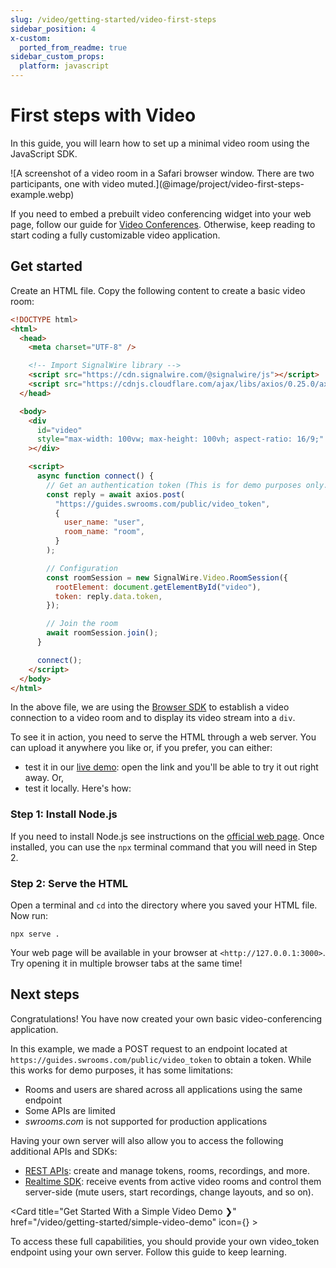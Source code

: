 ```yaml
---
slug: /video/getting-started/video-first-steps
sidebar_position: 4
x-custom:
  ported_from_readme: true
sidebar_custom_props:
  platform: javascript
---
```


# First steps with Video

In this guide, you will learn how to set up a minimal video room using the JavaScript SDK.

<Frame caption="The end result.">
![A screenshot of a video room in a Safari browser window. There are two participants, one with video muted.](@image/project/video-first-steps-example.webp)
</Frame>

If you need to embed a prebuilt video conferencing widget into your web page, follow our guide for [Video Conferences](/video/conference). Otherwise, keep reading to start coding a fully customizable video application.

## Get started

Create an HTML file. Copy the following content to create a basic video room:

```html
<!DOCTYPE html>
<html>
  <head>
    <meta charset="UTF-8" />

    <!-- Import SignalWire library -->
    <script src="https://cdn.signalwire.com/@signalwire/js"></script>
    <script src="https://cdnjs.cloudflare.com/ajax/libs/axios/0.25.0/axios.min.js"></script>
  </head>

  <body>
    <div
      id="video"
      style="max-width: 100vw; max-height: 100vh; aspect-ratio: 16/9;"
    ></div>

    <script>
      async function connect() {
        // Get an authentication token (This is for demo purposes only. Not for production use!)
        const reply = await axios.post(
          "https://guides.swrooms.com/public/video_token",
          {
            user_name: "user",
            room_name: "room",
          }
        );

        // Configuration
        const roomSession = new SignalWire.Video.RoomSession({
          rootElement: document.getElementById("video"),
          token: reply.data.token,
        });

        // Join the room
        await roomSession.join();
      }

      connect();
    </script>
  </body>
</html>
```

In the above file, we are using the [Browser SDK](/docs/sdks/reference/browser-sdk/00-browser-sdk-reference.mdx) to establish a video connection to a video room and to display its video stream into a `div`.

To see it in action, you need to serve the HTML through a web server. You can upload it anywhere you like or, if you prefer, you can either:

- test it in our [live demo](https://codesandbox.io/s/getting-started-42v0s?file=/index.html): open the link and you'll be able to try it out right away. Or,
- test it locally. Here's how:

### Step 1: Install Node.js

If you need to install Node.js see instructions on the [official web page](https://nodejs.org/en/). Once installed, you can use the `npx` terminal command that you will need in Step 2.

### Step 2: Serve the HTML

Open a terminal and `cd` into the directory where you saved your HTML file. Now run:

```shell
npx serve .
```

Your web page will be available in your browser at `<http://127.0.0.1:3000>`. Try opening it in multiple browser tabs at the same time!

## Next steps

Congratulations! You have now created your own basic video-conferencing application.

In this example, we made a POST request to an endpoint located at `https://guides.swrooms.com/public/video_token` to obtain a token. While this works for demo purposes, it has some limitations:

- Rooms and users are shared across all applications using the same endpoint
- Some APIs are limited
- _swrooms.com_ is not supported for production applications

Having your own server will also allow you to access the following additional APIs and SDKs:

- [REST APIs](/rest): create and manage tokens, rooms, recordings, and more.
- [Realtime SDK](/sdks/reference/realtime-sdk/): receive events from active video rooms and control them server-side (mute users, start recordings, change layouts, and so on).


<Card title="Get Started With a Simple Video Demo ❯" href="/video/getting-started/simple-video-demo" icon={<FaVideo />} >

To access these full capabilities, you should provide your own video_token endpoint using your own server. Follow this guide to keep learning.

</Card>

